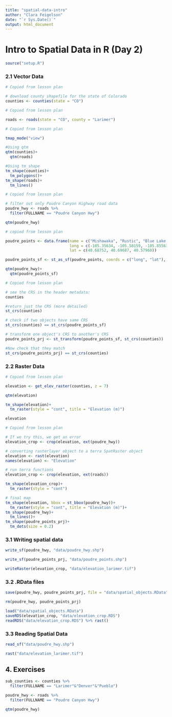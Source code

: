 ```yaml
---
title: "spatial-data-intro"
author: "Clara Feigelson"
date: "`r Sys.Date()`"
output: html_document
---
```


# Intro to Spatial Data in R (Day 2)

```r
source("setup.R")
```

### 2.1 Vector Data

```r
# Copied from lesson plan

# download county shapefile for the state of Colorado
counties <- counties(state = "CO")
```

```r
# Copied from lesson plan

roads <- roads(state = "CO", county = "Larimer")
```

```r
# Copied from lesson plan

tmap_mode("view")

#Using qtm
qtm(counties)+
  qtm(roads)

#Using tm_shape
tm_shape(counties)+
  tm_polygons()+
tm_shape(roads)+
  tm_lines()
```

```r
# Copied from lesson plan

# filter out only Poudre Canyon Highway road data
poudre_hwy <- roads %>% 
  filter(FULLNAME == "Poudre Canyon Hwy")

qtm(poudre_hwy)
```

```r
# copied from lesson plan

poudre_points <- data.frame(name = c("Mishawaka", "Rustic", "Blue Lake Trailhead"),
                            long = c(-105.35634, -105.58159, -105.85563),
                            lat = c(40.68752, 40.69687, 40.57960))

poudre_points_sf <- st_as_sf(poudre_points, coords = c("long", "lat"), crs = 4326)

qtm(poudre_hwy)+
  qtm(poudre_points_sf)

```

```r
# Copied from lesson plan

# see the CRS in the header metadata:
counties

#return just the CRS (more detailed)
st_crs(counties)

# check if two objects have same CRS
st_crs(counties) == st_crs(poudre_points_sf)

# transform one object's CRS to another's CRS
poudre_points_prj <- st_transform(poudre_points_sf, st_crs(counties))

#Now check that they match
st_crs(poudre_points_prj) == st_crs(counties)

```

### 2.2 Raster Data

```r
# Copied from lesson plan

elevation <- get_elev_raster(counties, z = 7)

qtm(elevation)

tm_shape(elevation)+
  tm_raster(style = "cont", title = "Elevation (m)")

elevation
```

```r
# Copied from lesson plan

# If we try this, we get an error
elevation_crop <- crop(elevation, ext(poudre_hwy))

# converting rasterlayer object to a terra SpatRaster object
elevation <- rast(elevation)
names(elevation) <- "Elevation"

# run terra functions
elevation_crop <- crop(elevation, ext(roads))

tm_shape(elevation_crop)+
  tm_raster(style = "cont")

# final map
tm_shape(elevation, bbox = st_bbox(poudre_hwy))+
  tm_raster(style = "cont", title = "Elevation (m)")+
tm_shape(poudre_hwy)+
  tm_lines()+
tm_shape(poudre_points_prj)+
  tm_dots(size = 0.2)
```

### 3.1 Writing spatial data

```r
write_sf(poudre_hwy, "data/poudre_hwy.shp")

write_sf(poudre_points_prj, "data/poudre_points.shp")

```

```r
writeRaster(elevation_crop, "data/elevation_larimer.tif")
```

### 3.2 .RData files

```r
save(poudre_hwy, poudre_points_prj, file = "data/spatial_objects.RData")
```

```r
rm(poudre_hwy, poudre_points_prj)

load("data/spatial_objects.RData")
saveRDS(elevation_crop, "data/elevation_crop.RDS")
readRDS("data/elevation_crop.RDS") %>% rast()
```

### 3.3 Reading Spatial Data

```r
read_sf("data/poudre_hwy.shp")
```

```r
rast("data/elevation_larimer.tif")
```

## 4. Exercises

```r
sub_counties <- counties %>%
  filter(FULLNAME == "Larimer"&"Denver"&"Pueblo")

```

```r
poudre_hwy <- roads %>% 
  filter(FULLNAME == "Poudre Canyon Hwy")

qtm(poudre_hwy)
```

